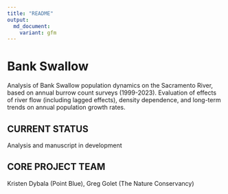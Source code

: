 ```yaml
---
title: "README"
output:
  md_document:
    variant: gfm
---
```


Bank Swallow
======================================

Analysis of Bank Swallow population dynamics on the Sacramento River, based on annual burrow count surveys (1999-2023). Evaluation of effects of river flow (including lagged effects), density dependence, and long-term trends on annual population growth rates.


## CURRENT STATUS

Analysis and manuscript in development


## CORE PROJECT TEAM

Kristen Dybala (Point Blue), Greg Golet (The Nature Conservancy)

